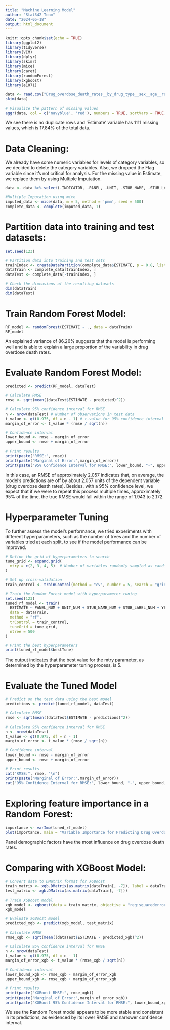 ```yaml
---
title: "Machine Learning Model"
author: "Stat342 Team"
date: "2024-05-18"
output: html_document
---
```


```r
knitr::opts_chunk$set(echo = TRUE)
library(ggplot2)
library(tidyverse)
library(VIM)
library(dplyr)
library(skimr)
library(mice)
library(caret)
library(randomForest)
library(xgboost)
library(e1071)
```


```r
data <- read.csv("Drug_overdose_death_rates__by_drug_type__sex__age__race__and_Hispanic_origin__United_States_20240518.csv")
skim(data)

# Visualize the pattern of missing values
aggr(data, col = c('navyblue', 'red'), numbers = TRUE, sortVars = TRUE, labels = names(data), cex.axis = 0.7, gap = 3, ylab = c("Missing data", "Pattern"))
```
We see there is no duplicate rows and 'Estimate' variable has 1111 missing values, which is 17.84% of the total data.

# Data Cleaning:

We already have some numeric variables for levels of category variables, so we decided to delete the category variables. Also, we dropped the Flag variable since it's not critical for analysis. For the missing value in Estimate, we replace them by using Multiple Imputation.

```r
data <- data %>% select(-INDICATOR, -PANEL, -UNIT, -STUB_NAME, -STUB_LABEL, -YEAR, -AGE, -FLAG)

#Multiple Imputation using mice
imputed_data <- mice(data, m = 5, method = 'pmm', seed = 500)
complete_data <- complete(imputed_data, 1)
```

# Partition data into training and test datasets:

```r
set.seed(123)

# Partition data into training and test sets
trainIndex <- createDataPartition(complete_data$ESTIMATE, p = 0.8, list = FALSE, times = 1)
dataTrain <- complete_data[trainIndex, ]
dataTest <- complete_data[-trainIndex, ]

# Check the dimensions of the resulting datasets
dim(dataTrain)
dim(dataTest)
```

# Train Random Forest Model:

```r
RF_model <- randomForest(ESTIMATE ~ ., data = dataTrain)
RF_model
```
An explained variance of 86.26% suggests that the model is performing well and is able to explain a large proportion of the variability in drug overdose death rates. 

# Evaluate Random Forest Model:

```r
predicted <- predict(RF_model, dataTest)

# Calculate RMSE
rmse <- sqrt(mean((dataTest$ESTIMATE - predicted)^2))

# Calculate 95% confidence interval for RMSE
n <- nrow(dataTest) # Number of observations in test data
t_value <- qt(0.975, df = n - 1) # t-value for 95% confidence interval
margin_of_error <- t_value * (rmse / sqrt(n))

# Confidence interval
lower_bound <- rmse - margin_of_error
upper_bound <- rmse + margin_of_error

# Print results
print(paste("RMSE:", rmse))
print(paste("Marginal of Error:",margin_of_error))
print(paste("95% Confidence Interval for RMSE:", lower_bound, "-", upper_bound))
```

In this case, an RMSE of approximately 2.057 indicates that, on average, the model's predictions are off by about 2.057 units of the dependent variable (drug overdose death rates). Besides, with a 95% confidence level, we expect that if we were to repeat this process multiple times, approximately 95% of the time, the true RMSE would fall within the range of 1.943 to 2.172.

# Hyperparameter Tuning

To further assess the model’s performance, we tried experiments with different hyperparameters, such as the number of trees and the number of variables tried at each split, to see if the model performance can be improved.

```r
# Define the grid of hyperparameters to search
tune_grid <- expand.grid(
  mtry = c(2, 3, 4, 5)  # Number of variables randomly sampled as candidates at each split
)

# Set up cross-validation
train_control <- trainControl(method = "cv", number = 5, search = "grid")

# Train the Random Forest model with hyperparameter tuning
set.seed(123)
tuned_rf_model <- train(
  ESTIMATE ~ PANEL_NUM + UNIT_NUM + STUB_NAME_NUM + STUB_LABEL_NUM + YEAR_NUM + AGE_NUM, 
  data = dataTrain,
  method = "rf",
  trControl = train_control,
  tuneGrid = tune_grid,
  ntree = 500
)

# Print the best hyperparameters
print(tuned_rf_model$bestTune)
```
The output indicates that the best value for the mtry parameter, as determined by the hyperparameter tuning process, is 5.

# Evaluate the Tuned Model
```r
# Predict on the test data using the best model
predictions <- predict(tuned_rf_model, dataTest)

# Calculate RMSE
rmse <- sqrt(mean((dataTest$ESTIMATE - predictions)^2))

# Calculate 95% confidence interval for RMSE
n <- nrow(dataTest) 
t_value <- qt(0.975, df = n - 1) 
margin_of_error <- t_value * (rmse / sqrt(n))

# Confidence interval
lower_bound <- rmse - margin_of_error
upper_bound <- rmse + margin_of_error

# Print results
cat("RMSE:", rmse, "\n")
print(paste("Marginal of Error:",margin_of_error))
cat("95% Confidence Interval for RMSE:", lower_bound, "-", upper_bound, "\n")
```

# Exploring feature importance in a Random Forest:

```r
importance <- varImp(tuned_rf_model)
plot(importance, main = "Variable Importance for Predicting Drug Overdose Death Rates")
```
Panel demographic factors have the most influence on drug overdose death rates.




# Comparing with XGBoost Model:

```r
# Convert data to DMatrix format for XGBoost
train_matrix <- xgb.DMatrix(as.matrix(dataTrain[, -7]), label = dataTrain$ESTIMATE)
test_matrix <- xgb.DMatrix(as.matrix(dataTrain[, -7]))

# Train XGBoost model
xgb_model <- xgboost(data = train_matrix, objective = "reg:squarederror", nrounds = 100)
xgb_model
```

```r
# Evaluate XGBoost model
predicted_xgb <- predict(xgb_model, test_matrix)

# Calculate RMSE
rmse_xgb <- sqrt(mean((dataTest$ESTIMATE - predicted_xgb)^2))

# Calculate 95% confidence interval for RMSE
n <- nrow(dataTest)
t_value <- qt(0.975, df = n - 1)
margin_of_error_xgb <- t_value * (rmse_xgb / sqrt(n))

# Confidence interval
lower_bound_xgb <- rmse_xgb - margin_of_error_xgb
upper_bound_xgb <- rmse_xgb + margin_of_error_xgb

# Print results
print(paste("XGBoost RMSE:", rmse_xgb))
print(paste("Marginal of Error:",margin_of_error_xgb))
print(paste("XGBoost 95% Confidence Interval for RMSE:", lower_bound_xgb, "-", upper_bound_xgb))
```
We see the Random Forest model appears to be more stable and consistent in its predictions, as evidenced by its lower RMSE and narrower confidence interval.
